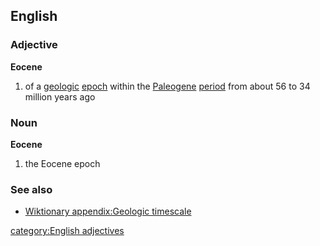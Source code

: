 ==English==
===Adjective===
{{wikipedia}}
'''Eocene'''
#{{geology}} of a [[geologic]] [[epoch]] within the [[Paleogene]] [[period]] from about 56 to 34 million years ago
===Noun===
'''Eocene'''
#{{geology}} the Eocene epoch
===See also===
*[[Wiktionary appendix:Geologic timescale]]
[[category:English adjectives]]